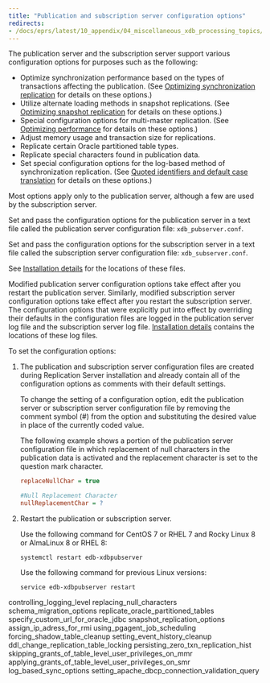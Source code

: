```yaml
---
title: "Publication and subscription server configuration options"
redirects:
- /docs/eprs/latest/10_appendix/04_miscellaneous_xdb_processing_topics/01_publications_and_subscriptions_server_conf_options
---
```


<div id="publications_and_subscriptions_server_conf_options" class="registered_link"></div>

The publication server and the subscription server support various configuration options for purposes such as the following:

-   Optimize synchronization performance based on the types of transactions affecting the publication. (See [Optimizing synchronization replication](../../../05_smr_operation/08_optimizing_performance/02_optimize_sync_replication/#optimize_sync_replication) for details on these options.)
-   Utilize alternate loading methods in snapshot replications. (See [Optimizing snapshot replication](../../../05_smr_operation/08_optimizing_performance/01_optimizing_snapshot_replication/#optimizing_snapshot_replication) for details on these options.)
-   Special configuration options for multi-master replication. (See [Optimizing performance](../../../06_mmr_operation/12_optimizing_performance_mmr/#optimizing_performance_mmr) for details on these options.)
-   Adjust memory usage and transaction size for replications.
-   Replicate certain Oracle partitioned table types.
-   Replicate special characters found in publication data.
-   Set special configuration options for the log-based method of synchronization replication. (See [Quoted identifiers and default case translation](../05_quoted_identifiers/#quoted_identifiers) for details on these options.)

Most options apply only to the publication server, although a few are used by the subscription server.

Set and pass the configuration options for the publication server in a text file called the publication server configuration file: `xdb_pubserver.conf`.

Set and pass the configuration options for the subscription server in a text file called the subscription server configuration file: `xdb_subserver.conf`.

See [Installation details](/eprs/latest/03_installation/installation_details) for the locations of these files.

Modified publication server configuration options take effect after you restart the publication server. Similarly, modified subscription server configuration options take effect after you restart the subscription server. The configuration options that were explicitly put into effect by overriding their defaults in the configuration files are logged in the publication server log file and the subscription server log file. [Installation details](/eprs/latest/03_installation/installation_details) contains the locations of these log files.

To set the configuration options: 

1.  The publication and subscription server configuration files are created during Replication Server installation and already contain all of the configuration options as comments with their default settings.

    To change the setting of a configuration option, edit the publication server or subscription server configuration file by removing the comment symbol (#) from the option and substituting the desired value in place of the currently coded value.

    The following example shows a portion of the publication server configuration file in which replacement of null characters in the publication data is activated and the replacement character is set to the question mark character.

    ```ini
    replaceNullChar = true

    #Null Replacement Character
    nullReplacementChar = ?
    ```

1.  Restart the publication or subscription server.

    Use the following command for CentOS 7 or RHEL 7 and Rocky Linux 8 or AlmaLinux 8 or RHEL 8:

    `systemctl restart edb-xdbpubserver`

    Use the following command for previous Linux versions:

    `service edb-xdbpubserver restart`

<div class="toctree" maxdepth="3">

controlling_logging_level replacing_null_characters schema_migration_options replicate_oracle_partitioned_tables specify_custom_url_for_oracle_jdbc snapshot_replication_options assign_ip_adress_for_rmi using_pgagent_job_scheduling forcing_shadow_table_cleanup setting_event_history_cleanup ddl_change_replication_table_locking persisting_zero_txn_replication_hist skipping_grants_of_table_level_user_privileges_on_mmr applying_grants_of_table_level_user_privileges_on_smr log_based_sync_options setting_apache_dbcp_connection_validation_query

</div>
